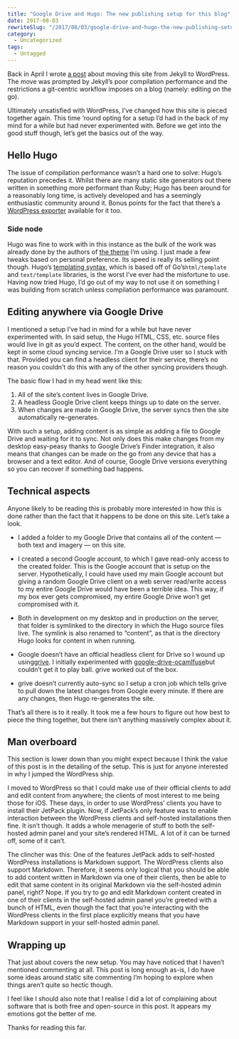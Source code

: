 ```yaml
---
title: "Google Drive and Hugo: The new publishing setup for this blog"
date: 2017-08-03
rewriteSlug: "/2017/08/03/google-drive-and-hugo-the-new-publishing-setup-for-this-blog"
category:
  - Uncategorized
tags:
  - Untagged
---
```


Back in April I wrote [a post](https://elliotekj.com/2017/04/13/back-to-wordpress/) about moving this site from Jekyll to WordPress. The move was prompted by Jekyll’s poor compilation performance and the restrictions a git-centric workflow imposes on a blog (namely: editing on the go).

Ultimately unsatisfied with WordPress, I’ve changed how this site is pieced together again. This time ’round opting for a setup I’d had in the back of my mind for a while but had never experimented with. Before we get into the good stuff though, let’s get the basics out of the way.

<!-- readmore -->
## Hello Hugo

The issue of compilation performance wasn’t a hard one to solve: Hugo’s reputation precedes it. Whilst there are many static site generators out there written in something more performant than Ruby; Hugo has been around for a reasonably long time, is actively developed and has a seemingly enthusiastic community around it. Bonus points for the fact that there’s a [WordPress exporter](https://github.com/SchumacherFM/wordpress-to-hugo-exporter) available for it too.

### Side node

Hugo was fine to work with in this instance as the bulk of the work was already done by the authors of [the theme](https://github.com/spf13/hyde) I’m using. I just made a few tweaks based on personal preference. Its speed is really its selling point though. Hugo’s [templating syntax](https://gohugo.io/templates/introduction/), which is based off of Go’s`html/template` and `text/template` libraries, is the worst I’ve ever had the misfortune to use. Having now tried Hugo, I’d go out of my way to not use it on something I was building from scratch unless compilation performance was paramount.

## Editing anywhere via Google Drive

I mentioned a setup I’ve had in mind for a while but have never experimented with. In said setup, the Hugo HTML, CSS, etc. source files would live in git as you’d expect. The content, on the other hand, would be kept in some cloud syncing service. I’m a Google Drive user so I stuck with that. Provided you can find a headless client for their service, there’s no reason you couldn’t do this with any of the other syncing providers though.

The basic flow I had in my head went like this:

1. All of the site’s content lives in Google Drive.
2. A headless Google Drive client keeps things up to date on the server.
3. When changes are made in Google Drive, the server syncs then the site automatically re-generates.

With such a setup, adding content is as simple as adding a file to Google Drive and waiting for it to sync. Not only does this make changes from my desktop easy-peasy thanks to Google Drive’s Finder integration, it also means that changes can be made on the go from any device that has a browser and a text editor. And of course, Google Drive versions everything so you can recover if something bad happens.

## Technical aspects

Anyone likely to be reading this is probably more interested in how this is done rather than the fact that it happens to be done on this site. Let’s take a look.

- I added a folder to my Google Drive that contains all of the content — both text and imagery — on this site.

- I created a second Google account, to which I gave read-only access to the created folder. This is the Google account that is setup on the server. Hypothetically, I could have used my main Google account but giving a random Google Drive client on a web server read/write access to my entire Google Drive would have been a terrible idea. This way, if my box ever gets compromised, my entire Google Drive won’t get compromised with it.

- Both in development on my desktop and in production on the server, that folder is symlinked to the directory in which the Hugo source files live. The symlink is also renamed to “content”, as that is the directory Hugo looks for content in when running.

- Google doesn’t have an official headless client for Drive so I wound up using[grive](https://github.com/Grive/grive). I initially experimented with [google-drive-ocamlfuse](https://github.com/astrada/google-drive-ocamlfuse)but couldn’t get it to play ball. grive worked out of the box.

- grive doesn’t currently auto-sync so I setup a cron job which tells grive to pull down the latest changes from Google every minute. If there are any changes, then Hugo re-generates the site.

That’s all there is to it really. It took me a few hours to figure out how best to piece the thing together, but there isn’t anything massively complex about it.

## Man overboard

This section is lower down than you might expect because I think the value of this post is in the detailing of the setup. This is just for anyone interested in why I jumped the WordPress ship.

I moved to WordPress so that I could make use of their official clients to add and edit content from anywhere; the clients of most interest to me being those for iOS. These days, in order to use WordPress’ clients you have to install their JetPack plugin. Now, if JetPack’s only feature was to enable interaction between the WordPress clients and self-hosted installations then fine. It isn’t though. It adds a whole menagerie of stuff to both the self-hosted admin panel and your site’s rendered HTML. A lot of it can be turned off, some of it can’t.

The clincher was this: One of the features JetPack adds to self-hosted WordPress installations is Markdown support. The WordPress clients also support Markdown. Therefore, it seems only logical that you should be able to add content written in Markdown via one of their clients, then be able to edit that same content in its original Markdown via the self-hosted admin panel, right? Nope. If you try to go and edit Markdown content created in one of their clients in the self-hosted admin panel you’re greeted with a bunch of HTML, even though the fact that you’re interacting with the WordPress clients in the first place explicitly means that you have Markdown support in your self-hosted admin panel.

## Wrapping up

That just about covers the new setup. You may have noticed that I haven’t mentioned commenting at all. This post is long enough as-is, I do have some ideas around static site commenting I’m hoping to explore when things aren’t quite so hectic though.

I feel like I should also note that I realise I did a lot of complaining about software that is both free and open-source in this post. It appears my emotions got the better of me.

Thanks for reading this far.
  
